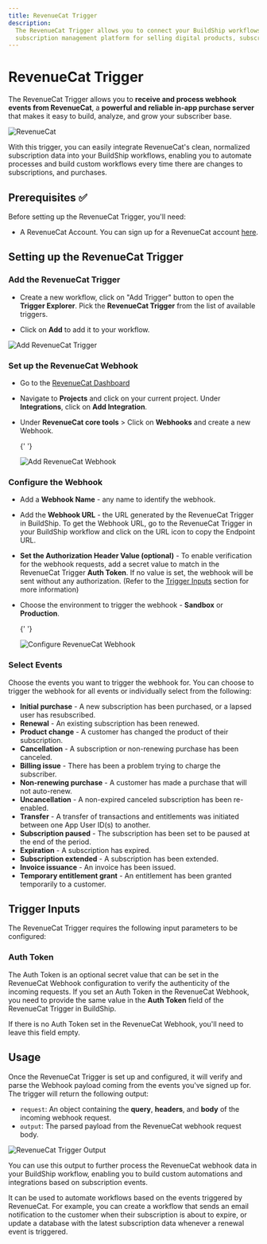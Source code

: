 ```yaml
---
title: RevenueCat Trigger
description:
  The RevenueCat Trigger allows you to connect your BuildShip workflows with your RevenueCat account, which is a
  subscription management platform for selling digital products, subscriptions, software licenses, and courses.
---
```



# RevenueCat Trigger

The RevenueCat Trigger allows you to **receive and process webhook events from RevenueCat**, a **powerful and reliable
in-app purchase server** that makes it easy to build, analyze, and grow your subscriber base.

<Image src={revenuecatOg} alt='RevenueCat' width={1200} />

With this trigger, you can easily integrate RevenueCat's clean, normalized subscription data into your BuildShip
workflows, enabling you to automate processes and build custom workflows every time there are changes to subscriptions,
and purchases.

## Prerequisites ✅

Before setting up the RevenueCat Trigger, you'll need:

- A RevenueCat Account. You can sign up for a RevenueCat account [here](https://app.revenuecat.com/signup).

## Setting up the RevenueCat Trigger

<Steps>

### Add the RevenueCat Trigger

- Create a new workflow, click on "Add Trigger" button to open the **Trigger Explorer**. Pick the **RevenueCat Trigger**
  from the list of available triggers.

- Click on **Add** to add it to your workflow.

<Image src={revenuecat1} alt='Add RevenueCat Trigger' width={1200} />

### Set up the RevenueCat Webhook

- Go to the [RevenueCat Dashboard](https://app.revenuecat.com/overview#)

- Navigate to **Projects** and click on your current project. Under **Integrations**, click on **Add Integration**.

- Under **RevenueCat core tools** > Click on **Webhooks** and create a new Webhook.

  {' '}

  <Image src={revenuecat2} alt='Add RevenueCat Webhook' width={1200} />

### Configure the Webhook

- Add a **Webhook Name** - any name to identify the webhook.
- Add the **Webhook URL** - the URL generated by the RevenueCat Trigger in BuildShip.
  <Callout>
    To get the Webhook URL, go to the RevenueCat Trigger in your BuildShip workflow and click on the URL icon to copy
    the Endpoint URL.
  </Callout>
- **Set the Authorization Header Value (optional)** - To enable verification for the webhook requests, add a secret
  value to match in the RevenueCat Trigger **Auth Token**. If no value is set, the webhook will be sent without any
  authorization. (Refer to the [Trigger Inputs](#trigger-inputs) section for more information)
- Choose the environment to trigger the webhook - **Sandbox** or **Production**.

  {' '}

  <Image src={revenuecat3} alt='Configure RevenueCat Webhook' width={1200} />

### Select Events

Choose the events you want to trigger the webhook for. You can choose to trigger the webhook for all events or
individually select from the following:

- **Initial purchase** - A new subscription has been purchased, or a lapsed user has resubscribed.
- **Renewal** - An existing subscription has been renewed.
- **Product change** - A customer has changed the product of their subscription.
- **Cancellation** - A subscription or non-renewing purchase has been canceled.
- **Billing issue** - There has been a problem trying to charge the subscriber.
- **Non-renewing purchase** - A customer has made a purchase that will not auto-renew.
- **Uncancellation** - A non-expired canceled subscription has been re-enabled.
- **Transfer** - A transfer of transactions and entitlements was initiated between one App User ID(s) to another.
- **Subscription paused** - The subscription has been set to be paused at the end of the period.
- **Expiration** - A subscription has expired.
- **Subscription extended** - A subscription has been extended.
- **Invoice issuance** - An invoice has been issued.
- **Temporary entitlement grant** - An entitlement has been granted temporarily to a customer.

</Steps>

## Trigger Inputs

The RevenueCat Trigger requires the following input parameters to be configured:

### Auth Token

The Auth Token is an optional secret value that can be set in the RevenueCat Webhook configuration to verify the
authenticity of the incoming requests. If you set an Auth Token in the RevenueCat Webhook, you need to provide the same
value in the **Auth Token** field of the RevenueCat Trigger in BuildShip.

<Callout>If there is no Auth Token set in the RevenueCat Webhook, you'll need to leave this field empty.</Callout>

## Usage

Once the RevenueCat Trigger is set up and configured, it will verify and parse the Webhook payload coming from the
events you've signed up for. The trigger will return the following output:

- `request`: An object containing the **query**, **headers**, and **body** of the incoming webhook request.
- `output`: The parsed payload from the RevenueCat webhook request body.

<Image src={revenuecat4} alt='RevenueCat Trigger Output' width={1200} />

You can use this output to further process the RevenueCat webhook data in your BuildShip workflow, enabling you to build
custom automations and integrations based on subscription events.

It can be used to automate workflows based on the events triggered by RevenueCat. For example, you can create a workflow
that sends an email notification to the customer when their subscription is about to expire, or update a database with
the latest subscription data whenever a renewal event is triggered.
